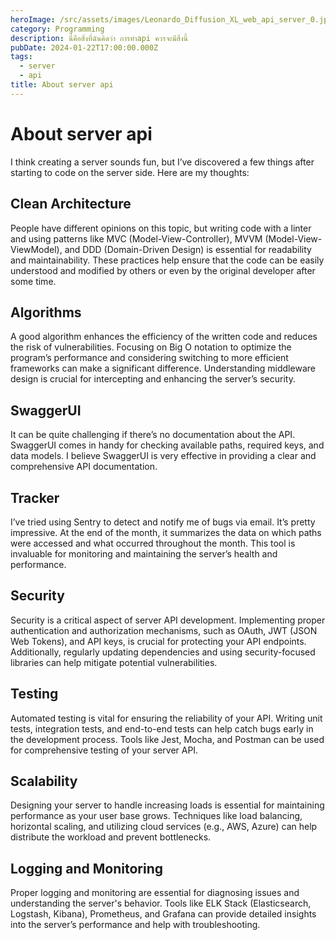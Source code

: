 ```yaml
---
heroImage: /src/assets/images/Leonardo_Diffusion_XL_web_api_server_0.jpg
category: Programming
description: นี่คือสิ่งที่ฉันคิดว่า การทำapi ควรจะมีสิ่งนี้
pubDate: 2024-01-22T17:00:00.000Z
tags:
  - server
  - api
title: About server api
---
```


# About server api

I think creating a server sounds fun, but I’ve discovered a few things after starting to code on the server side. Here are my thoughts:

## Clean Architecture

People have different opinions on this topic, but writing code with a linter and using patterns like MVC (Model-View-Controller), MVVM (Model-View-ViewModel), and DDD (Domain-Driven Design) is essential for readability and maintainability. These practices help ensure that the code can be easily understood and modified by others or even by the original developer after some time.

## Algorithms

A good algorithm enhances the efficiency of the written code and reduces the risk of vulnerabilities. Focusing on Big O notation to optimize the program’s performance and considering switching to more efficient frameworks can make a significant difference. Understanding middleware design is crucial for intercepting and enhancing the server’s security.

## SwaggerUI

It can be quite challenging if there’s no documentation about the API. SwaggerUI comes in handy for checking available paths, required keys, and data models. I believe SwaggerUI is very effective in providing a clear and comprehensive API documentation.

## Tracker

I’ve tried using Sentry to detect and notify me of bugs via email. It’s pretty impressive. At the end of the month, it summarizes the data on which paths were accessed and what occurred throughout the month. This tool is invaluable for monitoring and maintaining the server’s health and performance.

## Security

Security is a critical aspect of server API development. Implementing proper authentication and authorization mechanisms, such as OAuth, JWT (JSON Web Tokens), and API keys, is crucial for protecting your API endpoints. Additionally, regularly updating dependencies and using security-focused libraries can help mitigate potential vulnerabilities.

## Testing

Automated testing is vital for ensuring the reliability of your API. Writing unit tests, integration tests, and end-to-end tests can help catch bugs early in the development process. Tools like Jest, Mocha, and Postman can be used for comprehensive testing of your server API.

## Scalability

Designing your server to handle increasing loads is essential for maintaining performance as your user base grows. Techniques like load balancing, horizontal scaling, and utilizing cloud services (e.g., AWS, Azure) can help distribute the workload and prevent bottlenecks.

## Logging and Monitoring

Proper logging and monitoring are essential for diagnosing issues and understanding the server's behavior. Tools like ELK Stack (Elasticsearch, Logstash, Kibana), Prometheus, and Grafana can provide detailed insights into the server’s performance and help with troubleshooting.
